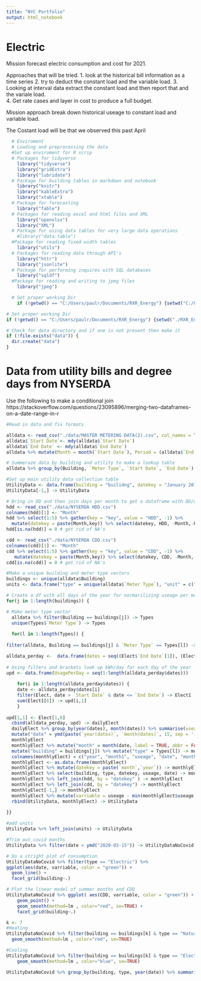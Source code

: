 ```yaml
---
title: "NYC Portfolio"
output: html_notebook
---
```


# Electric   
Mission forecast electric consumption and cost for 2021. 

Approaches that will be tried. 
1. look at the historical bill information as a time series
2. try to deduct the constant load and the variable load. 
3. Looking at interval data extract the constant load and then report that and the variale load.  
4. Get rate cases and layer in cost to produce a full budget. 

Mission approach break down historical useage to constant load and variable load. 


The Costant load will be that we observed this past April 

```r
  # Enviroment 
  # Loading and preprocessing the data
  #Set up enviroment for R scrip  
  # Packages for tidyverse 
    library("tidyverse")
    library("gridExtra")
    library("lubridate")
  # Package for building tables in markdown and notebook 
    library("knitr")
    library("kableExtra") 
    library("xtable")
  # Package for forecasting
    library("fable")
  # Packages for reading excel and html files and XML
    library("openxlsx")
    library("XML")
  # Parkage for using data tables for very large data operations
    #library("data.table")
  #Package for reading fixed width tables
    library("utils")
  # Packages for reading data through API's 
    library("httr")
    library("jsonlite")
  # Package for performing inquires with SQL databases 
    library("sqldf")
  #Package for reading and writing to jpeg files
    library("jpeg")

  # Set proper working Dir 
    if (!getwd() == "C:/Users/paulr/Documents/RXR_Energy") {setwd("C:/Users/paulr/Documents/RXR_Energy")}

# Set proper working Dir
if (!getwd() == "C:/Users/paulr/Documents/RXR_Energy") {setwd("./RXR_Energy")}

# Check for data directory and if one is not present then make it
if (!file.exists("data")) {
  dir.create("data")
}

```

# Data from utility bills and degree days from NYSERDA 
Use the following to make a conditional join https://stackoverflow.com/questions/23095896/merging-two-dataframes-on-a-date-range-in-r


```r
#Read in data and fix formats

alldata <- read_csv("./data/MASTER METERING DATA(2).csv", col_names = TRUE, col_types = "cccccddcd")
alldata$`Start Date`<- mdy(alldata$`Start Date`)
alldata$`End Date` <- mdy(alldata$`End Date`)
alldata %>% mutate(Month = month(`Start Date`), Period = (alldata$`End Date`- alldata$`Start Date`)) %>% mutate(i = interval(ymd(`Start Date`), ymd(`End Date`))) -> alldata

# Summeraze data by building and utility to make a lookup table
alldata %>% group_by(Building, `Meter Type`, `Start Date`, `End Date`) %>% summarise(Usage = sum(Usage)) %>% mutate(Usage_Day = Usage / as.numeric(`End Date` - `Start Date`)) -> alldata

#Set up main utility data collection table 
UtilityData <- data.frame(building = "builidng", datekey = "January 2017", kWh = 1, date = ymd("2017-01-05"), HDD = 1, CDD = 1, varriable = 1 )
UtilityData[-1,] -> UtilityData

# Bring in DD and then join days per month to get a dataframe with DD/day to then combine with the main alldata
hdd <- read_csv("./data/NYSERDA HDD.csv")
colnames(hdd)[1] <- "Month"
hdd %>% select(1:5) %>% gather(key = "key", value = "HDD", -1) %>%
  mutate(datekey = paste(Month,key)) %>% select(datekey, HDD, -Month,-key) -> hdd
hdd[is.na(hdd)] = 0 # get rid of NA's

cdd <- read_csv("./data/NYSERDA CDD.csv")
colnames(cdd)[1] <- "Month"
cdd %>% select(1:5) %>% gather(key = "key", value = "CDD", -1) %>%
   mutate(datekey = paste(Month,key)) %>% select(datekey, CDD, -Month,-key) -> cdd
cdd[is.na(cdd)] = 0 # get rid of NA's


```





```r
#Make a unique building and meter type vectors
buildings <- unique(alldata$Building)
units <- data.frame("type" = unique(alldata$`Meter Type`), "unit" = c("kWh", "MLbs", "hcf", "hcf", "hcf", "gal", "Therms", "hcf"))

# Create a df with all days of the year for normarilizing useage per month
for(j in 1:length(buildings)) {

# Make meter type vector
  alldata %>% filter(Building == buildings[j]) -> Types
  unique(Types$`Meter Type`) -> Types
  
  for(l in 1:length(Types)) {
  
filter(alldata, Building == buildings[j] & `Meter Type` == Types[l]) ->   Elect

alldata_perday <-  data.frame(dates = seq((Elect$`End Date`[1]), (Elect$`End Date`[length(Elect$`End Date`)]), by = "day"))  
 
# Using filters and brackets look up kWh/day for each day of the year 
upd <- data.frame(UsagePerDay = seq(1:length(alldata_perday$dates)))
  
    for(i in 1:length(alldata_perday$dates)) {
    date <- alldata_perday$dates[i]
    filter(Elect, date > `Start Date` & date <= `End Date`) -> Elect1
    sum(Elect1[6]) -> upd[i,1]
    }
  
upd[1,1] <- Elect[1,6]
  cbind(alldata_perday, upd) -> dailyElect
  dailyElect %>% group_by(year(dates), month(dates)) %>% summarise(useage = sum(UsagePerDay)) %>%
  mutate("date" = ymd(paste(`year(dates)`, `month(dates)`, 15, sep = '-')))  ->
  monthlyElect
  monthlyElect %>% mutate("month" = month(date, label = TRUE, abbr = FALSE)) %>%
  mutate("building" = buildings[j]) %>% mutate("type" = Types[l]) -> monthlyElect
  colnames(monthlyElect) = c("year", "month1", "useage", "date", "month", "building", "type")
  monthlyElect <- as.data.frame(monthlyElect)
  monthlyElect %>% mutate(datekey = paste(`month`,`year`)) -> monthlyElect
  monthlyElect %>% select(building, type, datekey, useage, date) -> monthlyElect
  monthlyElect %>% left_join(hdd, by = "datekey" ) -> monthlyElect
  monthlyElect %>% left_join(cdd, by = "datekey") -> monthlyElect
  monthlyElect[-1,] -> monthlyElect
  monthlyElect %>% mutate(varriable = useage - min(monthlyElect$useage)) -> monthlyElect
  rbind(UtilityData, monthlyElect) -> UtilityData 
  
}}

#add units
UtilityData %>% left_join(units) -> UtilityData

#Trim out covid months 
UtilityData %>% filter(date < ymd("2020-03-15")) -> UtilityDataNoCovid

```


```r

# Do a stright plot of consumption 
UtilityDataNoCovid %>% filter(type == "Electric") %>%
ggplot(aes(date, varriable, color = "green")) +
  geom_line() +
  facet_grid(building~.)

# Plot the linear model of summer months and CDD
UtilityDataNoCovid %>% ggplot( aes(CDD, varriable, color = "green")) +
    geom_point() +
    geom_smooth(method=lm , color="red", se=TRUE) +
    facet_grid(building~.)

k <- 7
#Heating
UtilityDataNoCovid %>% filter(building == buildings[k] & type == "Natural Gas") %>% filter(month(date) < 4 | month(date) > 10  ) %>% ggplot( aes(HDD, useage, color = "blue")) +    geom_point() +
  geom_smooth(method=lm , color="red", se=TRUE) 

#Cooling 
UtilityDataNoCovid %>% filter(building == buildings[k] & type == "Electric") %>% filter(month(date) > 5 & month(date) < 9  ) %>% ggplot( aes(CDD, useage, color = "black")) +    geom_point() +
    geom_smooth(method=lm , color="blue", se=TRUE) 

```

```r

UtilityDataNoCovid %>% group_by(building, type, year(date)) %>% summarise(Useage = sum(useage)) %>% kable(format = "html", align = c('l', 'l', 'c', 'r'), digits = 0, col.names = c("Building", "Utility", "Year", "Useage"), caption = "All Buildings", label = "History Table") %>% kable_styling(full_width = F)



```


